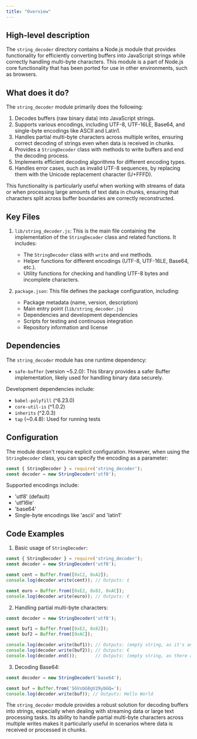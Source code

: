 ```yaml
---
title: "Overview"
---
```


## High-level description
The `string_decoder` directory contains a Node.js module that provides functionality for efficiently converting buffers into JavaScript strings while correctly handling multi-byte characters. This module is a part of Node.js core functionality that has been ported for use in other environments, such as browsers.

## What does it do?
The `string_decoder` module primarily does the following:

1. Decodes buffers (raw binary data) into JavaScript strings.
2. Supports various encodings, including UTF-8, UTF-16LE, Base64, and single-byte encodings like ASCII and Latin1.
3. Handles partial multi-byte characters across multiple writes, ensuring correct decoding of strings even when data is received in chunks.
4. Provides a `StringDecoder` class with methods to write buffers and end the decoding process.
5. Implements efficient decoding algorithms for different encoding types.
6. Handles error cases, such as invalid UTF-8 sequences, by replacing them with the Unicode replacement character (U+FFFD).

This functionality is particularly useful when working with streams of data or when processing large amounts of text data in chunks, ensuring that characters split across buffer boundaries are correctly reconstructed.

## Key Files

1. `lib/string_decoder.js`: This is the main file containing the implementation of the `StringDecoder` class and related functions. It includes:
   - The `StringDecoder` class with `write` and `end` methods.
   - Helper functions for different encodings (UTF-8, UTF-16LE, Base64, etc.).
   - Utility functions for checking and handling UTF-8 bytes and incomplete characters.

2. `package.json`: This file defines the package configuration, including:
   - Package metadata (name, version, description)
   - Main entry point (`lib/string_decoder.js`)
   - Dependencies and development dependencies
   - Scripts for testing and continuous integration
   - Repository information and license

## Dependencies
The `string_decoder` module has one runtime dependency:

- `safe-buffer` (version ~5.2.0): This library provides a safer Buffer implementation, likely used for handling binary data securely.

Development dependencies include:
- `babel-polyfill` (^6.23.0)
- `core-util-is` (^1.0.2)
- `inherits` (^2.0.3)
- `tap` (~0.4.8): Used for running tests

## Configuration
The module doesn't require explicit configuration. However, when using the `StringDecoder` class, you can specify the encoding as a parameter:

```javascript
const { StringDecoder } = require('string_decoder');
const decoder = new StringDecoder('utf8');
```

Supported encodings include:
- 'utf8' (default)
- 'utf16le'
- 'base64'
- Single-byte encodings like 'ascii' and 'latin1'

## Code Examples

1. Basic usage of `StringDecoder`:

```javascript
const { StringDecoder } = require('string_decoder');
const decoder = new StringDecoder('utf8');

const cent = Buffer.from([0xC2, 0xA2]);
console.log(decoder.write(cent)); // Outputs: ¢

const euro = Buffer.from([0xE2, 0x82, 0xAC]);
console.log(decoder.write(euro)); // Outputs: €
```

2. Handling partial multi-byte characters:

```javascript
const decoder = new StringDecoder('utf8');

const buf1 = Buffer.from([0xE2, 0x82]);
const buf2 = Buffer.from([0xAC]);

console.log(decoder.write(buf1)); // Outputs: (empty string, as it's an incomplete character)
console.log(decoder.write(buf2)); // Outputs: €
console.log(decoder.end());       // Outputs: (empty string, as there are no remaining partial characters)
```

3. Decoding Base64:

```javascript
const decoder = new StringDecoder('base64');

const buf = Buffer.from('SGVsbG8gV29ybGQ=');
console.log(decoder.write(buf)); // Outputs: Hello World
```

The `string_decoder` module provides a robust solution for decoding buffers into strings, especially when dealing with streaming data or large text processing tasks. Its ability to handle partial multi-byte characters across multiple writes makes it particularly useful in scenarios where data is received or processed in chunks.
